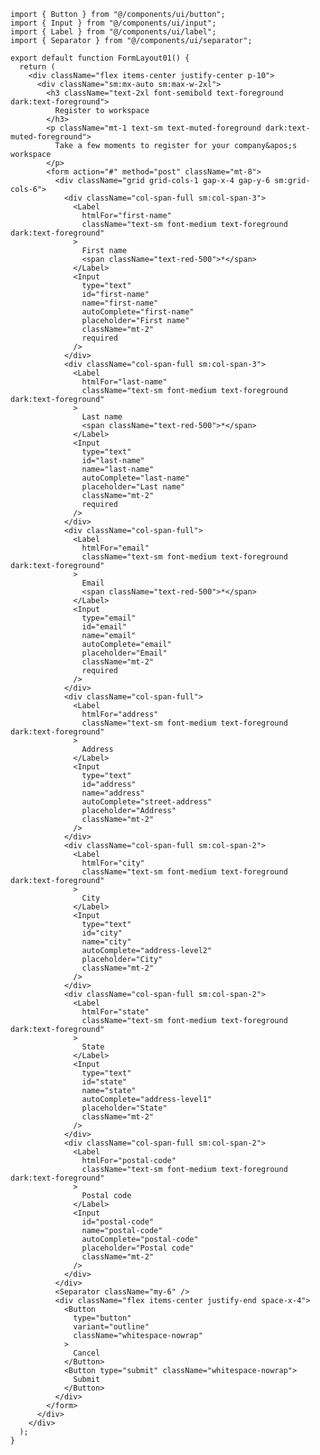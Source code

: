 ```tsx
import { Button } from "@/components/ui/button";
import { Input } from "@/components/ui/input";
import { Label } from "@/components/ui/label";
import { Separator } from "@/components/ui/separator";

export default function FormLayout01() {
  return (
    <div className="flex items-center justify-center p-10">
      <div className="sm:mx-auto sm:max-w-2xl">
        <h3 className="text-2xl font-semibold text-foreground dark:text-foreground">
          Register to workspace
        </h3>
        <p className="mt-1 text-sm text-muted-foreground dark:text-muted-foreground">
          Take a few moments to register for your company&apos;s workspace
        </p>
        <form action="#" method="post" className="mt-8">
          <div className="grid grid-cols-1 gap-x-4 gap-y-6 sm:grid-cols-6">
            <div className="col-span-full sm:col-span-3">
              <Label
                htmlFor="first-name"
                className="text-sm font-medium text-foreground dark:text-foreground"
              >
                First name
                <span className="text-red-500">*</span>
              </Label>
              <Input
                type="text"
                id="first-name"
                name="first-name"
                autoComplete="first-name"
                placeholder="First name"
                className="mt-2"
                required
              />
            </div>
            <div className="col-span-full sm:col-span-3">
              <Label
                htmlFor="last-name"
                className="text-sm font-medium text-foreground dark:text-foreground"
              >
                Last name
                <span className="text-red-500">*</span>
              </Label>
              <Input
                type="text"
                id="last-name"
                name="last-name"
                autoComplete="last-name"
                placeholder="Last name"
                className="mt-2"
                required
              />
            </div>
            <div className="col-span-full">
              <Label
                htmlFor="email"
                className="text-sm font-medium text-foreground dark:text-foreground"
              >
                Email
                <span className="text-red-500">*</span>
              </Label>
              <Input
                type="email"
                id="email"
                name="email"
                autoComplete="email"
                placeholder="Email"
                className="mt-2"
                required
              />
            </div>
            <div className="col-span-full">
              <Label
                htmlFor="address"
                className="text-sm font-medium text-foreground dark:text-foreground"
              >
                Address
              </Label>
              <Input
                type="text"
                id="address"
                name="address"
                autoComplete="street-address"
                placeholder="Address"
                className="mt-2"
              />
            </div>
            <div className="col-span-full sm:col-span-2">
              <Label
                htmlFor="city"
                className="text-sm font-medium text-foreground dark:text-foreground"
              >
                City
              </Label>
              <Input
                type="text"
                id="city"
                name="city"
                autoComplete="address-level2"
                placeholder="City"
                className="mt-2"
              />
            </div>
            <div className="col-span-full sm:col-span-2">
              <Label
                htmlFor="state"
                className="text-sm font-medium text-foreground dark:text-foreground"
              >
                State
              </Label>
              <Input
                type="text"
                id="state"
                name="state"
                autoComplete="address-level1"
                placeholder="State"
                className="mt-2"
              />
            </div>
            <div className="col-span-full sm:col-span-2">
              <Label
                htmlFor="postal-code"
                className="text-sm font-medium text-foreground dark:text-foreground"
              >
                Postal code
              </Label>
              <Input
                id="postal-code"
                name="postal-code"
                autoComplete="postal-code"
                placeholder="Postal code"
                className="mt-2"
              />
            </div>
          </div>
          <Separator className="my-6" />
          <div className="flex items-center justify-end space-x-4">
            <Button
              type="button"
              variant="outline"
              className="whitespace-nowrap"
            >
              Cancel
            </Button>
            <Button type="submit" className="whitespace-nowrap">
              Submit
            </Button>
          </div>
        </form>
      </div>
    </div>
  );
}
```
